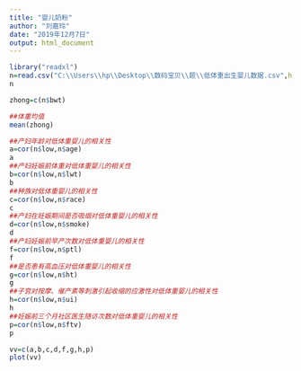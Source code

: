 ---
title: "婴儿奶粉"
author: "刘嘉玲"
date: "2019年12月7日"
output: html_document
---


```{r}
library("readxl")
n=read.csv("C:\\Users\\hp\\Desktop\\数码宝贝\\题\\低体重出生婴儿数据.csv",header=T,fileEncoding="gbk")
n
```


```{r}
zhong=c(n$bwt)

##体重均值
mean(zhong)

##产妇年龄对低体重婴儿的相关性
a=cor(n$low,n$age)
a
##产妇妊娠前体重对低体重婴儿的相关性
b=cor(n$low,n$lwt)
b
##种族对低体重婴儿的相关性
c=cor(n$low,n$race)
c
##产妇在妊娠期间是否吸烟对低体重婴儿的相关性
d=cor(n$low,n$smoke)
d
##产妇妊娠前早产次数对低体重婴儿的相关性
f=cor(n$low,n$ptl)
f
##是否患有高血压对低体重婴儿的相关性
g=cor(n$low,n$ht)
g
##子宫对按摩、催产素等刺激引起收缩的应激性对低体重婴儿的相关性
h=cor(n$low,n$ui)
h
##妊娠前三个月社区医生随访次数对低体重婴儿的相关性
p=cor(n$low,n$ftv)
p
```


```{r}
vv=c(a,b,c,d,f,g,h,p)
plot(vv)
```





